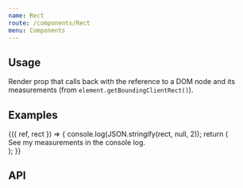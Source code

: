 ```yaml
---
name: Rect
route: /components/Rect
menu: Components
---
```



## Usage

Render prop that calls back with the reference to a DOM node and its measurements (from `element.getBoundingClientRect()`).

## Examples

<Playground>
  <Rect>
    {({ ref, rect }) => {
      console.log(JSON.stringify(rect, null, 2));
      return (
        <div>
          <div />
          <div
            ref={ref}
            style={{
              display: 'block',
              padding: 10,
              margin: 5,
              border: '1px solid black',
            }}
          >
            See my measurements in the console log.
          </div>
        </div>
      );
    }}
  </Rect>
</Playground>

## API

<PropsTable of={Rect} />
